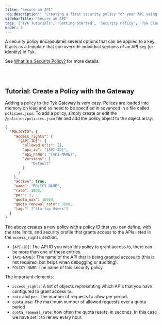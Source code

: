 ```yaml
---
title: "Secure an API"
'og:description': "Creating a first security policy for your API using Tyk"
sidebarTitle: "Secure an API"
tags: ['Tyk Tutorials', 'Getting Started', 'Security Policy', 'Tyk Cloud', 'Tyk Self-Managed', 'Tyk Open Source']
order: 5
---
```



A security policy encapsulates several options that can be applied to a key. It acts as a template that can override individual sections of an API key (or identity) in Tyk.

See [What is a Security Policy?](/5.6/getting-started/key-concepts/what-is-a-security-policy) for more details.

<Tabs>
<Tab title="Cloud">
<br />

<CreateSecurityPolicyInclude/>

</Tab>
<Tab title="Self-Managed">
<br />

<CreateSecurityPolicyInclude/>
</Tab>
<Tab title="Open Source">

## Tutorial: Create a Policy with the Gateway

Adding a policy to the Tyk Gateway is very easy. Polices are loaded into memory on load and so need to be specified in advanced in a file called `policies.json`. To add a policy, simply create or edit the `/policies/policies.json` file and add the policy object to the object array:

```json
{
  "POLICYID": {
    "access_rights": {
      "{API-ID}": {
        "allowed_urls": [],
        "api_id": "{API-ID}",
        "api_name": "{API-NAME}",
        "versions": [
            "Default"
        ]
      }
    },
    "active": true,
    "name": "POLICY NAME",
    "rate": 1000,
    "per": 1,
    "quota_max": 10000,
    "quota_renewal_rate": 3600,
    "tags": ["Startup Users"]
  }
}
```

The above creates a new policy with a policy ID that you can define, with the rate limits, and security profile that grants access to the APIs listed in the `access_rights` section.

- `{API-ID}`: The API ID you wish this policy to grant access to, there can be more than one of these entries.
- `{API-NAME}`: The name of the API that is being granted access to (this is not required, but helps when debugging or auditing).
- `POLICY NAME`: The name of this security policy.

The important elements:

- `access_rights`: A list of objects representing which APIs that you have configured to grant access to.
- `rate` and `per`: The number of requests to allow per period.
- `quota_max`: The maximum number of allowed requests over a quota period.
- `quota_renewal_rate`: how often the quota resets, in seconds. In this case we have set it to renew every hour.

</Tab>
</Tabs>
